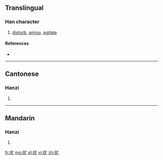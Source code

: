 {{also|擾}}
==Translingual==

===Han character===
{{Han char|rn=64|rad=手|as=04|sn=7|four=5301<sub>4</sub>|canj=手戈大山 (QIKU)}}

# [[disturb]], [[annoy]], [[agitate]]

====References====
* {{Han ref|kx=0418.240|dkj=11834|dj=0765.210|hdz=31834.090|uh=6270|ud=25200|bh=CAF0|bd=51952}}

----

==Cantonese==

===Hanzi===
{{yue-hanzi|jyut=[[jiu2]], [[jiu5]]|y=yiu2, yiu5|tra=擾}}

# {{defn|lang=yue|sort=手04}}

----

==Mandarin==

===Hanzi===
{{cmn-hanzi|tra=擾|pin=[[rǎo]] ([[rao3]])|wg=jao<sup>3</sup>}}

# {{defn|lang=cmn|sort=手04}}

[[fr:扰]]
[[mg:扰]]
[[pl:扰]]
[[vi:扰]]
[[zh:扰]]